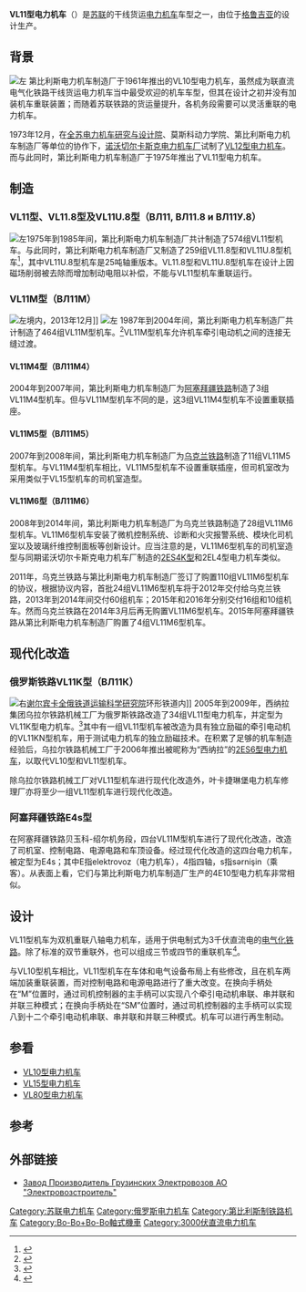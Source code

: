 {{Infobox Locomotive
| name = VL11<br/>ВЛ11
| image = VL11 227 BMO.jpg
| caption = VL11M型227号机车
| type = [[电力机车|电力机车]]
| origin = {{USSR}}、{{GEO}}
| designer = 
| builder = {{link-ru|第比利斯电力机车制造厂|Тбилисский электровозостроительный завод}}
| buildmodel = 
| ordernumber = 
| serialnumber = 
| roadnumber = 
| builddate        = 1975年—2015年
| totalproduction  = 574组（VL11型） <br>259组（VL11.8型和VL11U.8型） <br>464组（VL11M型） <br>3组（VL11M4型） <br>464组（VL11M型） <br>11组（VL11M5型） <br>32组（VL11M6型） <br>
| user = {{USSR}}<br/>{{RUS}}<br/>{{UKR}}<br/>{{GEO}}<br/>{{AZE}}
| railroad = 
| deliverydate = 
| firstrundate = 
| lastrundate = 
| retiredate = 
| scrapdate = 
| nicknames = 
| aarwheels = 
| uicclass = Bo'Bo'+Bo'Bo'
| gauge = 1250 mm
| trucks = 
| bogies = 
| wheeldiameter = 
| axleload = 23 t
| wheelbase = 
| minimumcurve = 
| length = 
| width = 
| height = 
| framesize = 
| weight = 
| sandcap = 
| electricsystem = DC 3000V
| collectionmethod = 
| transmission = 
| tractionmotors = 
| topspeed = 100 km/h
| sustainedspeed = 51.2 km/h
| poweroutput = 5200 kW（小时） <br>4480 kW（持续）
| tractiveeffort = 
| factorofadhesion = 
| locobrakes = 
| locobrakepower = 
| locobrakeforce = 
| trainbrakes = 
| safety = 
| notes =
}}
'''VL11型电力机车'''（{{lang-ru|'''ВЛ11'''}}）是[[苏联|苏联]]的干线货运[[电力机车|电力机车]]车型之一，由位于[[格鲁吉亚|格鲁吉亚]]的{{link-ru|第比利斯电力机车制造厂|Тбилисский электровозостроительный завод}}设计生产。

== 背景 ==
[[File:VL12-002_2.jpg|左]]
第比利斯电力机车制造厂于1961年推出的VL10型电力机车，虽然成为联直流电气化铁路干线货运电力机车当中最受欢迎的机车车型，但其在设计之初并没有加装机车重联装置；而随着苏联铁路的货运量提升，各机务段需要可以灵活重联的电力机车。

1973年12月，在[[全俄电力机车研究与设计院|全苏电力机车研究与设计院]]、莫斯科动力学院、第比利斯电力机车制造厂等单位的协作下，[[诺沃切尔卡斯克电力机车厂|诺沃切尔卡斯克电力机车厂]]试制了[[VL12型电力机车|VL12型电力机车]]。而与此同时，第比利斯电力机车制造厂于1975年推出了VL11型电力机车。

== 制造 ==
=== VL11型、VL11.8型及VL11U.8型（ВЛ11, ВЛ11.8 и ВЛ11У.8） ===
[[File:VL11-8-732B+VL11-8_(3_sections).jpg|左]]1975年到1985年间，第比利斯电力机车制造厂共计制造了574组VL11型机车。与此同时，第比利斯电力机车制造厂又制造了259组VL11.8型和VL11U.8型机车<ref name=vl11>{{Cite web|title=Список подвижного состава — ВЛ11, ВЛ11.8, ВЛ11У.8|url=https://trainpix.org/list.php?mid=40|accessdate=|author=|date=|format=|publisher=|language=|archive-date=2021-08-15|archive-url=https://web.archive.org/web/20210815062851/https://trainpix.org/list.php?mid=40}}</ref>，其中VL11U.8型机车是25吨轴重版本。VL11.8型和VL11U.8型机车在设计上因磁场削弱被去除而增加制动电阻以补偿，不能与VL11型机车重联运行。

=== VL11М型（ВЛ11М） ===
[[File:ВЛ11М5-469,_Украина,_Днепропетровская_область,_станция_Вишневецкое_(Trainpix_83939).jpg|左]]境内，2013年12月]]
[[File:ВЛ11М6-488,_Украина,_Днепропетровская_область,_станция_Синельниково-I_(Trainpix_45425).jpg|左]]
1987年到2004年间，第比利斯电力机车制造厂共计制造了464组VL11M型机车。<ref name=vl11m>{{Cite web|title=Список подвижного состава — ВЛ11М, ВЛ11М5, ВЛ11М6|url=https://trainpix.org/list.php?mid=21|accessdate=|author=|date=|format=|publisher=|language=|archive-date=2021-08-16|archive-url=https://web.archive.org/web/20210816023445/https://trainpix.org/list.php?mid=21}}</ref>VL11M型机车允许机车牵引电动机之间的连接无缝过渡。

==== VL11М4型（ВЛ11М4） ====
2004年到2007年间，第比利斯电力机车制造厂为[[阿塞拜疆鐵路|阿塞拜疆铁路]]制造了3组VL11M4型机车。但与VL11M型机车不同的是，这3组VL11M4型机车不设置重联插座。

==== VL11М5型（ВЛ11М5） ====
2007年到2008年间，第比利斯电力机车制造厂为[[乌克兰铁路|乌克兰铁路]]制造了11组VL11M5型机车。与VL11M4型机车相比，VL11M5型机车不设置重联插座，但司机室改为采用类似于VL15型机车的司机室造型。

==== VL11М6型（ВЛ11М6） ====
2008年到2014年间，第比利斯电力机车制造厂为乌克兰铁路制造了28组VL11M6型机车。VL11М6型机车安装了微机控制系统、诊断和火灾报警系统、模块化司机室以及玻璃纤维控制面板等创新设计。应当注意的是，VL11M6型机车的司机室造型与同期诺沃切尔卡斯克电力机车厂制造的[[2ES4K型电力机车|2ES4K型]]和2EL4型电力机车类似。

2011年，乌克兰铁路与第比利斯电力机车制造厂签订了购置110组VL11M6型机车的协议，根据协议内容，首批24组VL11M6型机车将于2012年交付给乌克兰铁路，2013年到2014年间交付60组机车；2015年和2016年分别交付16组和10组机车。然而乌克兰铁路在2014年3月后再无购置VL11M6型机车。2015年阿塞拜疆铁路从第比利斯电力机车制造厂购置了4组VL11M6型机车。


== 现代化改造 ==
=== 俄罗斯铁路VL11K型（ВЛ11К） ===
[[File:ВЛ11К-400,_Россия,_Москва,_ЭК_ВНИИЖТ,_Щербинка_(Trainpix_208774).jpg|右]][[謝爾賓卡|谢尔宾卡]][[全俄铁道运输科学研究院|全俄铁道运输科学研究院]]环形铁道内]]
2005年到2009年，西纳拉集团乌拉尔铁路机械工厂为俄罗斯铁路改造了34组VL11型电力机车，并定型为VL11K型电力机车。<ref name=vl11k>{{Cite web|title=Список подвижного состава — ВЛ11К, ВЛ11КН|url=https://trainpix.org/list.php?mid=1030|accessdate=|author=|date=|format=|publisher=|language=|archive-date=2021-08-14|archive-url=https://web.archive.org/web/20210814070814/https://trainpix.org/list.php?mid=1030}}</ref>其中有一组VL11型机车被改造为具有独立励磁的牵引电动机的VL11KN型机车，用于测试电力机车的独立励磁技术。在积累了足够的机车制造经验后，乌拉尔铁路机械工厂于2006年推出被昵称为“西纳拉”的[[2ES6型电力机车|2ES6型电力机车]]，以取代VL10型和VL11型机车。

除乌拉尔铁路机械工厂对VL11型机车进行现代化改造外，叶卡捷琳堡电力机车修理厂亦将至少一组VL11型机车进行现代化改造。

=== 阿塞拜疆铁路E4s型 ===
在阿塞拜疆铁路贝玉科-绍尔机务段，四台VL11M型机车进行了现代化改造，改造了司机室、控制电路、电源电路和车顶设备。经过现代化改造的这四台电力机车，被定型为E4s；其中E指elektrovoz（电力机车），4指四轴，s指sərnişin（乘客）。从表面上看，它们与第比利斯电力机车制造厂生产的4E10型电力机车非常相似。

== 设计 ==
VL11型机车为双机重联八轴电力机车，适用于供电制式为3千伏直流电的[[电气化铁路|电气化铁路]]。除了标准的双节重联外，也可以组成三节或四节的重联机车<ref name=trainshistory>{{Cite web|title=Электровоз ВЛ11|url=http://trainshistory.ru/article/lokomotivy/magistralnye-elektrovozy/dvuhsistemnye/elektrovoz-vl11|accessdate=|author=|date=|format=|publisher=|language=|archive-date=2021-05-15|archive-url=https://web.archive.org/web/20210515224029/https://trainshistory.ru/article/lokomotivy/magistralnye-elektrovozy/dvuhsistemnye/elektrovoz-vl11}}</ref>。

与VL10型机车相比，VL11型机车在车体和电气设备布局上有些修改，且在机车两端加装重联装置，而对控制电路和电源电路进行了重大改变。在换向手柄处在“M”位置时，通过司机控制器的主手柄可以实现八个牵引电动机串联、串并联和并联三种模式；在换向手柄处在“SM”位置时，通过司机控制器的主手柄可以实现八到十二个牵引电动机串联、串并联和并联三种模式。机车可以进行再生制动。

==参看==
* [[VL10型电力机车|VL10型电力机车]]
* [[VL15型电力机车|VL15型电力机车]]
* [[VL80型电力机车|VL80型电力机车]]

== 参考 ==
<references />

==外部链接==
* {{ru}}[http://glmf.ge/?lang=rus&action=products_item&id=6 Завод Производитель Грузинских Электровозов АО "Электровозстроитель"]

{{Soviet and CIS locomotives}}

[[Category:苏联电力机车|Category:苏联电力机车]]
[[Category:俄罗斯电力机车|Category:俄罗斯电力机车]]
[[Category:第比利斯制铁路机车|Category:第比利斯制铁路机车]]
[[Category:Bo-Bo+Bo-Bo軸式機車|Category:Bo-Bo+Bo-Bo軸式機車]]
[[Category:3000伏直流电力机车|Category:3000伏直流电力机车]]